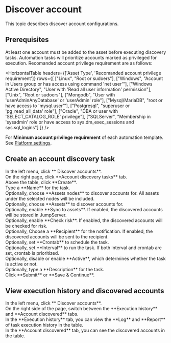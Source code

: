 # Discover account

This topic describes discover account configurations.

## Prerequisites
At least one account must be added to the asset before executing discovery tasks. Automation tasks will prioritize accounts marked as privileged for execution.
Recomanded account privilege requirement are as follows:

<HorizontalTable 
headers={['Asset Type', 'Recomanded account privilege requirement']} 
rows={[
    ["Linux", "Root or sudoers"], 
    ["Windows", "Account in Users group or has access using command 'net user'"], 
    ["Windows Active Directory", "User with 'Read all user information' permission"], 
    ["Unix", "Root or sudoers"], 
    ["Mongodb", "User with 'userAdminAnyDatabase' or 'userAdmin' role"], 
    ["Mysql/MariaDB", "root or have access to 'mysql.user'"], 
    ["Postgresql", "superuser or 'pg_read_all_data' role"], 
    ["Oracle", "DBA or user with 'SELECT_CATALOG_ROLE' privilege"],
    ["SQLServer", "Membership in 'sysadmin' role or have access to sys.dm_exec_sessions and sys.sql_logins"]
]}
/>

For **Minimum account privilege requirement** of each automation template. See [Platform settings](/docs/platform-settings/automation-settings).


## Create an account discovery task

<Steps>

<div>
<Nav name="pam" />
</div>

<div>
In the left menu, click **<Icon name="search" /> Discover accounts**.
</div>

<div>
On the right page, click **Account discovery tasks** tab.
</div>

<div>
Above the table, click **Create**.
</div>

<div>
Type a **Name** for the task.
</div>

<div>
Optionally, choose **Assets nodes** to discover accounts for. All assets under the selected nodes will be included.
</div>

<div>
Optionally, choose **Assets** to discover accounts for.
</div>

<div>
Optionally, enable **Sync to assets**. If enabled, the discovered accounts will be stored in JumpServer.
</div>

<div>
Optionally, enable **Check risk**. If enabled, the discovered accounts will be checked for risk.  
</div>

<div>
Optionally, Choose a **Recipient** for the notification. If enabled, the discovered accounts will be sent to the recipient.
</div>

<div>
Optionally, set **Crontab** to schedule the task.
</div>

<div>
Optionally, set **Interval** to run the task. If both interval and crontab are set, crontab is prioritized.
</div>

<div>
Optionally, disable or enable **Active**, which determines whether the task is active or not.
</div>

<div>
Optionally, type a **Description** for the task.
</div>

<div>
Click **Submit** or **Save & Continue**.
</div>

</Steps>

## View execution history and discovered accounts

<Steps>

<div>
<Nav name="pam" />
</div>

<div>
In the left menu, click **<Icon name="search" /> Discover accounts**.
</div>

<div>
On the right side of the page, switch between the **Execution history** and **Account discovered** tabs.
</div>

<div>
In the **Execution history** tab, you can view the **Log** and **Report** of task execution history in the table.<br/>
In the **Account discovered** tab, you can see the discovered accounts in the table.
</div>

</Steps>
